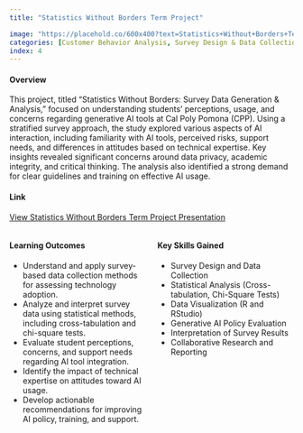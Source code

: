 ```yaml
---
title: "Statistics Without Borders Term Project"  

image: "https://placehold.co/600x400?text=Statistics+Without+Borders+Term+Project"
categories: [Customer Behavior Analysis, Survey Design & Data Collection, Attitude Measurement & Segmentation, Statistical Techniques, Risk & Concern Analysis, Practical Insights & Recommendations, Data-Driven Analysis & Quantitative Methods, Predictive Modeling & Forecasting, Visual Exploration & Interpretation, Segmentation & Comparative Analysis Insights & Recommendations Based on Analytics]
index: 4
---
```


#### **Overview**  
This project, titled "Statistics Without Borders: Survey Data Generation & Analysis," focused on understanding students' perceptions, usage, and concerns regarding generative AI tools at Cal Poly Pomona (CPP). Using a stratified survey approach, the study explored various aspects of AI interaction, including familiarity with AI tools, perceived risks, support needs, and differences in attitudes based on technical expertise. Key insights revealed significant concerns around data privacy, academic integrity, and critical thinking. The analysis also identified a strong demand for clear guidelines and training on effective AI usage.

#### **Link** 
[View Statistics Without Borders Term Project Presentation](https://raw.githubusercontent.com/jonnydlt/6400/main/images/6530%20Statistics%20without%20borders%20Term%20Project.pdf)

::: {.columns}
::: {.column width="50%"}
#### **Learning Outcomes**  
- Understand and apply survey-based data collection methods for assessing technology adoption.
- Analyze and interpret survey data using statistical methods, including cross-tabulation and chi-square tests.
- Evaluate student perceptions, concerns, and support needs regarding AI tool integration.
- Identify the impact of technical expertise on attitudes toward AI usage.
- Develop actionable recommendations for improving AI policy, training, and support.
:::
::: {.column width="50%"}
#### **Key Skills Gained**  
- Survey Design and Data Collection
- Statistical Analysis (Cross-tabulation, Chi-Square Tests)
- Data Visualization (R and RStudio)
- Generative AI Policy Evaluation
- Interpretation of Survey Results
- Collaborative Research and Reporting

:::
:::